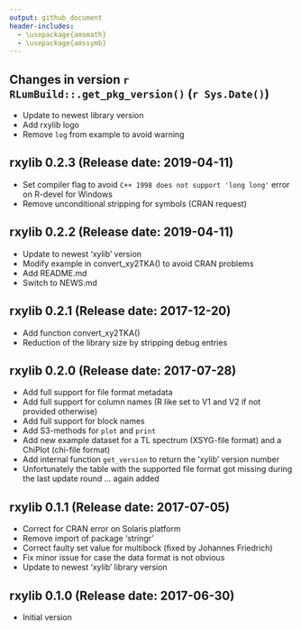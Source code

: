 ```yaml
---
output: github_document
header-includes:
  - \usepackage{amsmath}
  - \usepackage{amssymb}
---
```

<!-- NEWS.md was auto-generated by NEWS.Rmd. Please DO NOT edit by hand!-->

## Changes in version `r RLumBuild::.get_pkg_version()` (`r Sys.Date()`)

* Update to newest library version
* Add rxylib logo
* Remove `log` from example to avoid warning

## rxylib 0.2.3 (Release date: 2019-04-11)

* Set compiler flag to avoid `C++ 1998 does not support 'long long'` error on R-devel for Windows
* Remove unconditional stripping for symbols (CRAN request)

## rxylib 0.2.2 (Release date: 2019-04-11)

* Update to newest 'xylib' version
* Modify example in convert_xy2TKA() to avoid CRAN problems
* Add README.md
* Switch to NEWS.md

## rxylib 0.2.1 (Release date: 2017-12-20)


* Add function convert_xy2TKA()
* Reduction of the library size by stripping debug entries

## rxylib 0.2.0 (Release date: 2017-07-28)

* Add full support for file format metadata
* Add full support for column names (R like set to V1 and V2 if not provided otherwise)
* Add full support for block names
* Add S3-methods for `plot` and `print`
* Add new example dataset for a TL spectrum (XSYG-file format) and a ChiPlot (chi-file format)
* Add internal function `get_version` to return the 'xylib' version number
* Unfortunately the table with the supported file format got missing during the last update
round ... again added

## rxylib 0.1.1 (Release date: 2017-07-05)

* Correct for CRAN error on Solaris platform
* Remove import of package 'stringr'
* Correct faulty set value for multibock (fixed by Johannes Friedrich)
* Fix minor issue for case the data format is not obvious
* Update to newest 'xylib' library version

## rxylib 0.1.0 (Release date: 2017-06-30)

* Initial version
